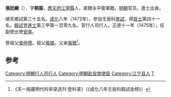 '''張廷綱'''（{{bd|1438年||？}}），字'''朝振'''，[[应天府_(明朝)|應天府]][[江寧縣|江寧縣]]人，直隸永平衛軍籍。[[明朝|明朝]]官员。進士出身。

順天鄉試第三十五名。[[成化|成化]]八年（1472年），參加壬辰科[[會試|會試]]，得[[貢士|貢士]]第四十一名。[[殿試|殿試]]登[[進士|進士]]第三甲第一百零九名。官行人司行人。正德十一年（1475年），任副使出使[[安南|安南]]。

曾祖父[[張仲德|張仲德]]。祖父[[張傑|張傑]]。父亲[[張徵|張徵]]<ref>《天一阁藏明代科举录选刊·登科录》（《成化八年壬辰科殿試金榜》）</ref>。

==参考==
{{reflist}}

{{成化八年壬辰科殿試金榜}}
{{明朝官员小作品}}
{{DEFAULTSORT:Zhang張}}
[[Category:明朝行人司行人|Category:明朝行人司行人]]
[[Category:明朝赴安南使臣|Category:明朝赴安南使臣]]
[[Category:江宁县人|Category:江宁县人]]
[[Category:张姓|T]]